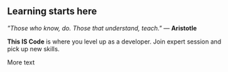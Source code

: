 
## Learning starts here

<PageDescription>


_"Those who know, do. Those that understand, teach."_ ― **Aristotle**


**This IS Code** is where you level up as a developer. Join expert session and pick up new skills. 

</PageDescription>

More text
